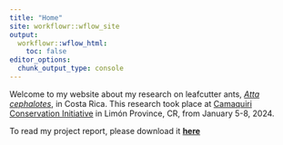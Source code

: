 ```yaml
---
title: "Home"
site: workflowr::wflow_site
output:
  workflowr::wflow_html:
    toc: false
editor_options:
  chunk_output_type: console
---
```



Welcome to my website about my research on leafcutter ants, [*Atta cephalotes*](https://en.wikipedia.org/wiki/Atta_cephalotes), in Costa Rica. This research took place at [Camaquiri Conservation Initiative](https://www.camaquiri.com/) in Limón Province, CR, from January 5-8, 2024.

To read my project report, please download it [**here**](https://github.com/jaxmaddix/leafcutter2024/blob/c6a5448378f6303c293b95252335c4950ba7074c/Freund_IMR_Final.pdf)